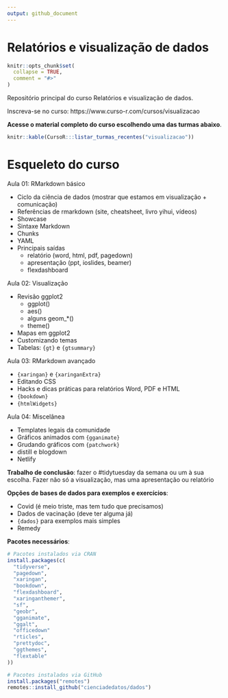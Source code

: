 ```yaml
---
output: github_document
---
```


# Relatórios e visualização de dados

<!-- README.md is generated from README.Rmd. Please edit that file -->

```r
knitr::opts_chunk$set(
  collapse = TRUE,
  comment = "#>"
)
```

Repositório principal do curso Relatórios e visualização de dados.

Inscreva-se no curso: https://www.curso-r.com/cursos/visualizacao

**Acesse o material completo do curso escolhendo uma das turmas abaixo**.

```r
knitr::kable(CursoR:::listar_turmas_recentes("visualizacao"))
```

# Esqueleto do curso

Aula 01: RMarkdown básico

- Ciclo da ciência de dados (mostrar que estamos em visualização + comunicação)
- Referências de rmarkdown (site, cheatsheet, livro yihui, vídeos)
- Showcase
- Sintaxe Markdown
- Chunks
- YAML
- Principais saídas
  - relatório (word, html, pdf, pagedown)
  - apresentação (ppt, ioslides, beamer)
  - flexdashboard

Aula 02: Visualização

- Revisão ggplot2
    - ggplot()
    - aes()
    - alguns geom_*()
    - theme()
- Mapas em ggplot2
- Customizando temas
- Tabelas: `{gt}` e `{gtsummary}`

Aula 03: RMarkdown avançado

- `{xaringan}` e `{xaringanExtra}`
- Editando CSS
- Hacks e dicas práticas para relatórios Word, PDF e HTML
- `{bookdown}`
- `{htmlWidgets}`

Aula 04: Miscelânea

- Templates legais da comunidade
- Gráficos animados com `{gganimate}`
- Grudando gráficos com `{patchwork}`
- distill e blogdown
- Netlify

**Trabalho de conclusão**: fazer o #tidytuesday da semana ou um à sua escolha. Fazer não só a visualização, mas uma apresentação ou relatório

**Opções de bases de dados para exemplos e exercícios**:

- Covid (é meio triste, mas tem tudo que precisamos)
- Dados de vacinação (deve ter alguma já)
- `{dados}` para exemplos mais simples
- Remedy

**Pacotes necessários**:

```r
# Pacotes instalados via CRAN
install.packages(c(
  "tidyverse",
  "pagedown",
  "xaringan",
  "bookdown",
  "flexdashboard",
  "xaringanthemer",
  "sf",
  "geobr",
  "gganimate",
  "ggalt",
  "officedown"
  "rticles",
  "prettydoc",
  "ggthemes",
  "flextable"
))

# Pacotes instalados via GitHub
install.packages("remotes")
remotes::install_github("cienciadedatos/dados")
```

